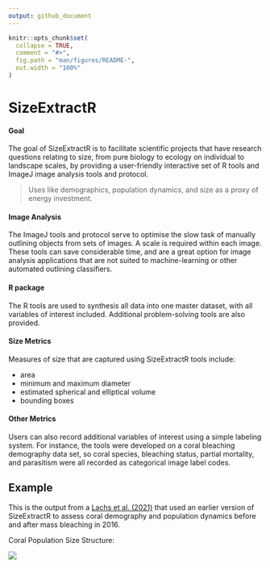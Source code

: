 ```yaml
---
output: github_document
---
```


<!-- README.md is generated from README.Rmd. Please edit that file -->

```r
knitr::opts_chunk$set(
  collapse = TRUE,
  comment = "#>",
  fig.path = "man/figures/README-",
  out.width = "100%"
)
```

# SizeExtractR

<!-- badges: start -->
<!-- badges: end -->

#### Goal
The goal of SizeExtractR is to facilitate scientific projects that have research questions relating to size, from pure biology to ecology on individual to landscape scales, by providing a user-friendly interactive set of R tools and ImageJ image analysis tools and protocol.

> Uses like demographics, population dynamics, and size as a proxy of energy investment.

#### Image Analysis
The ImageJ tools and protocol serve to optimise the slow task of manually outlining objects from sets of images. A scale is required within each image. These tools can save considerable time, and are a great option for image analysis applications that are not suited to machine-learning or other automated outlining classifiers.

#### R package
The R tools are used to synthesis all data into one master dataset, with all variables of interest included. Additional problem-solving tools are also provided.

#### Size Metrics
Measures of size that are captured using SizeExtractR tools include:

* area
* minimum and maximum diameter
* estimated spherical and elliptical volume
* bounding boxes

#### Other Metrics 
Users can also record additional variables of interest using a simple labeling system. For instance, the tools were developed on a coral bleaching demography data set, so coral species, bleaching status, partial mortality, and parasitism were all recorded as categorical image label codes.



## Example

This is the output from a [Lachs et al. (2021)](https://doi.org/10.1007/s00338-021-02081-2) that used an earlier version of SizeExtractR to assess coral demography and population dynamics before and after mass bleaching in 2016.

Coral Population Size Structure:

![](Size-Frequencies-Coral-Example.png)

